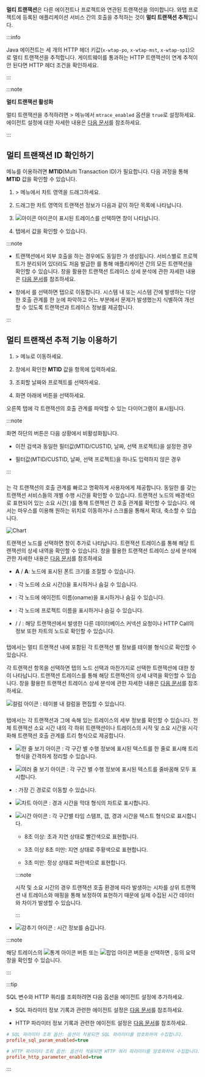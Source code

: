 **멀티 트랜잭션**은 다른 에이전트나 프로젝트와 연관된 트랜잭션을 의미합니다. 와탭 프로젝트에 등록된 애플리케이션 서비스 간의 호출을 추적하는 것이 **멀티 트랜잭션 추적**입니다. 

<InDoc product="java">

:::info

Java 에이전트는 세 개의 HTTP 헤더 키값(`x-wtap-po`, `x-wtap-mst`, `x-wtap-sp1`)으로 멀티 트랜잭션을 추적합니다. 게이트웨이를 통과하는 HTTP 트랜잭션이 연계 추적이 안 된다면 HTTP 헤더 조건을 확인하세요.

:::

</InDoc>

:::note

**멀티 트랜잭션 활성화**

멀티 트랜잭션을 추적하려면 <Cmdname sid="management" className="uitext" /> &gt; <Cmdname sid="agent_configuration" className="uitext" /> 메뉴에서 `mtrace_enabled` 옵션을 `true`로 설정하세요. 에이전트 설정에 대한 자세한 내용은 [다음 문서](set-agent#set-agent-service)를 참조하세요.

:::

## 멀티 트랜잭션 ID 확인하기

<Cmdname sid="multi_server_transaction_trace" className="uitext" /> 메뉴를 이용하려면 <b>MTID</b>(Multi Transaction ID)가 필요합니다. 다음 과정을 통해 <b>MTID</b> 값을 확인할 수 있습니다.

1. <Cmdname sid="analysis" className="uitext" /> &gt; <Cmdname sid="AA005" className="uitext" /> 메뉴에서 차트 영역을 드래그하세요. 

1. 드래그한 차트 영역의 트랜잭션 정보가 다음과 같이 하단 <Cmdname sid="trace_list" className="uitext" /> 목록에 나타납니다.

    <ImgLang img='tx-trace-table.png' desc='mtrace_M' />

1. ![아이콘](/img/ic-s-mult-transation.svg) 아이콘이 표시된 트레이스를 선택하면 <Cmdname sid="TTL06527" className="uitext" /> 창이 나타납니다. 

1. <Cmdname sid="TTL06125" className="uitext" /> 탭에서 <Cmdname sid="TTL06107" className="uitext" /> 값을 확인할 수 있습니다. 

    <ImgLang img='tx-trace-dt-up.png' desc='레코드 요약' />

:::note

* 트랜잭션에서 외부 호출을 하는 경우에도 동일한 <Cmdname sid="TTL06107" className="uitext" />가 생성됩니다. 서비스별로 프로젝트가 분리되어 있더라도 처음 발급한 <Cmdname sid="TTL06107" className="uitext" />를 통해 애플리케이션 간의 모든 트랜잭션을 확인할 수 있습니다. <Cmdname sid="TTL06527" className="uitext" /> 창을 활용한 트랜잭션 트레이스 상세 분석에 관한 자세한 내용은 [다음 문서](trs-profile#transaction-info)를 참조하세요.

* <Cmdname sid="TTL06527" className="uitext" /> 창에서 <Cmdname sid="TTL06107" className="uitext" />를 선택하면 <Cmdname sid="TTL06377" className="uitext" /> 탭으로 이동합니다. 시스템 내 또는 시스템 간에 발생하는 다양한 호출 관계를 한 눈에 파악하고 어느 부분에서 문제가 발생했는지 식별하여 개선할 수 있도록 트랜잭션과 트레이스 정보를 제공합니다.

:::

## 멀티 트랜잭션 추적 기능 이용하기

1. <Cmdname sid="analysis" className="uitext" /> &gt; <Cmdname sid="multi_server_transaction_trace" className="uitext" /> 메뉴로 이동하세요.

1. <Cmdname sid="TTL06527" className="uitext" /> 창에서 확인한 <b>MTID</b> 값을 <Cmdname sid="search_mtid_or_custid" className="uitext" /> 항목에 입력하세요.

    <ImgLang img='trace-mtx-mtid.png' desc='MTID' />

1. 조회할 날짜와 프로젝트를 선택하세요.

1. 화면 아래에 <Cmdname sid="apply" className="uitext" /> 버튼을 선택하세요.

오른쪽 <Cmdname sid="BTN07120" className="uitext" /> 탭에 각 트랜잭션의 호출 관계를 파악할 수 있는 다이어그램이 표시됩니다.

<ImgLang img='trace-mtx-mtid-chart.png' desc='멀티 트랜잭션 추적' />

:::note

화면 하단의 <Cmdname sid="apply" className="uitext" /> 버튼은 다음 상황에서 비활성화됩니다.

* 이전 검색과 동일한 필터값(MTID/CUSTID, 날짜, 선택 프로젝트)을 설정한 경우

* 필터값(MTID/CUSTID, 날짜, 선택 프로젝트)을 하나도 입력하지 않은 경우

:::

### <Cmdname sid="BTN07120" />

<Cmdname sid="BTN07120" className="uitext" />는 각 트랜잭션의 호출 관계를 빠르고 명확하게 사용자에게 제공합니다. 동일한 <Cmdname sid="TTL06107" className="uitext" />를 갖는 트랜잭션 서비스들의 개별 수행 시간을 확인할 수 있습니다. 트랜잭션 노드의 배경색으로 표현되어 있는 소요 시간(<LinkImage img="number-01.png" desc="number 1"/> <Cmdname sid="time_bar" className="uitext" />)를 통해 트랜잭션 간 호출 관계를 확인할 수 있습니다. <Cmdname sid="BTN07120" className="uitext" />에서는 마우스를 이용해 원하는 위치로 이동하거나 스크롤을 통해서 확대, 축소할 수 있습니다.

![Chart](/img/trace-mtx-chart-timebar.png)

트랜잭션 노드를 선택하면 <Cmdname sid="TTL06527" className="uitext" /> 창이 추가로 나타납니다. 트랜잭션 트레이스를 통해 해당 트랜잭션의 상세 내역을 확인할 수 있습니다. <Cmdname sid="TTL06527" className="uitext" /> 창을 활용한 트랜잭션 트레이스 상세 분석에 관한 자세한 내용은 [다음 문서](trs-profile#transaction-info)를 참조하세요

* **A**<Cmdname sid="small" className="uitext" /> / **A**<Cmdname sid="big" className="uitext" />: 노드에 표시된 폰트 크기를 조절할 수 있습니다.

* <Cmdname sid="time_bar" className="uitext" />: 각 노드에 소요 시간(<Cmdname sid="time_bar" className="uitext" />)을 표시하거나 숨길 수 있습니다.

* <Cmdname sid="application_name" className="uitext" />: 각 노드에 에이전트 이름(oname)을 표시하거나 숨길 수 있습니다.

* <Cmdname sid="project" className="uitext" />: 각 노드에 프로젝트 이름을 표시하거나 숨길 수 있습니다.

* <Cmdname sid="database" className="uitext" /> / <Cmdname sid="apply_external_remote" className="uitext" /> / <Cmdname sid="apply_internal_remote" className="uitext" />: 해당 트랜잭션에서 발생한 다른 데이터베이스 커넥션 요청이나 HTTP Call의 정보 또한 차트의 노드로 확인할 수 있습니다.

### <Cmdname sid="BTN07121" />

<Cmdname sid="BTN07121" className="uitext" /> 탭에서는 멀티 트랜잭션 내에 포함된 각 트랜잭션 별 정보를 테이블 형식으로 확인할 수 있습니다.

<ImgLang img='trace-mtx-table.png' desc='테이블' />

각 트랜잭션 항목을 선택하면 <Cmdname sid="BTN07120" className="uitext" /> 탭의 노드 선택과 마찬가지로 선택한 트랜잭션에 대한 <Cmdname sid="TTL06527" className="uitext" /> 창이 나타납니다. 트랜잭션 트레이스를 통해 해당 트랜잭션의 상세 내역을 확인할 수 있습니다. <Cmdname sid="TTL06527" className="uitext" /> 창을 활용한 트랜잭션 트레이스 상세 분석에 관한 자세한 내용은 [다음 문서](trs-profile#transaction-info)를 참조하세요.

![컬럼 아이콘](/img/ic-column.svg) <Cmdname sid="BTN06441" className="uitext" />: 테이블 내 컬럼을 편집할 수 있습니다. 


### <Cmdname sid="BTN06296" />

<Cmdname sid="BTN06296" className="uitext" /> 탭에서는 각 트랜잭션과 그에 속해 있는 트레이스의 세부 정보를 확인할 수 있습니다. 전체 트랜잭션 소요 시간 내의 각 하위 트랜잭션이나 트레이스의 시작 및 소요 시간을 시각화해 트랜잭션 호출 관계를 트리 형식으로 제공합니다.

<ImgLang img='trace-mtx-tree.png' desc='Tree' />

* ![한 줄 보기 아이콘](/img/ic-single-line.svg) <Cmdname sid="BTN06368" className="uitext" />: 각 구간 별 수행 정보에 표시된 텍스트를 한 줄로 표시해 트리 형식을 간격하게 정리할 수 있습니다.

* ![여러 줄 보기 아이콘](/img/ic-multi-line.svg) <Cmdname sid="BTN06369" className="uitext" />: 각 구간 별 수행 정보에 표시된 텍스트를 줄바꿈해 모두 표시합니다.

* <Cmdname sid="BTN06327" className="uitext" />: 가장 긴 경로로 이동할 수 있습니다.

* ![차트 아이콘](/img/ic-bar-chart.svg) <Cmdname sid="BTN06743" className="uitext" />: 경과 시간을 막대 형식의 차트로 표시합니다.

* ![시간 아이콘](/img/ic-custom-time.svg) <Cmdname sid="BTN06744" className="uitext" />: 각 구간별 타임 스탬프, 갭, 경과 시간을 텍스트 형식으로 표시합니다.

  * 8초 이상: <span class='etrs'>초과 지연</span> 상태로 <span class='etrs'>빨간색</span>으로 표현합니다.

  * 3초 이상 8초 미만: <span class='ov5ud10'>지연</span> 상태로 <span class='ov5ud10'>주황색</span>으로 표현합니다.

  * 3초 미만: <span class='woer'>정상</span> 상태로 <span class='woer'>파란색</span>으로 표현합니다.

  :::note

  시작 및 소요 시간의 경우 트랜잭션 호출 환경에 따라 발생하는 시차를 상위 트랜잭션 내 트레이스와 매핑을 통해 보정하여 표현하기 때문에 실제 수집된 시간 데이터와 차이가 발생할 수 있습니다.

  :::

* ![감추기 아이콘](/img/ic-eye-invisible.svg) <Cmdname sid="BTN06745" className="uitext" />: 시간 정보를 숨깁니다.

:::note

해당 트레이스의 ![통계 아이콘](/img/ic-static.svg) 버튼 또는 ![팝업 아이콘](/img/ic-popup.svg) 버튼을 선택하면 <Cmdname sid="remote_http_call_statistics" className="uitext" />, <Cmdname sid="activestack" className="uitext" /> 등의 요약 창을 확인할 수 있습니다.

:::

:::tip

SQL 변수와 HTTP 쿼리를 조회하려면 다음 옵션을 에이전트 설정에 추가하세요.

* SQL 파라미터 정보 기록과 관련한 에이전트 설정은 [다음 문서](agent-dbsql#profile-sql-param)를 참조하세요.

* HTTP 파라미터 정보 기록과 관련한 에이전트 설정은 [다음 문서](agent-transaction#profile_http_parameter)를 참조하세요.

```ini title='whatap.conf'
# SQL 파라미터 조회 옵션: 옵션이 적용되면 SQL 파라미터를 암호화하여 수집합니다.
profile_sql_param_enabled=true 

# HTTP 파라미터 조회 옵션: 옵션이 적용되면 HTTP 쿼리 파라미터를 암호화하여 수집합니다.
profile_http_parameter_enabled=true 
```

:::